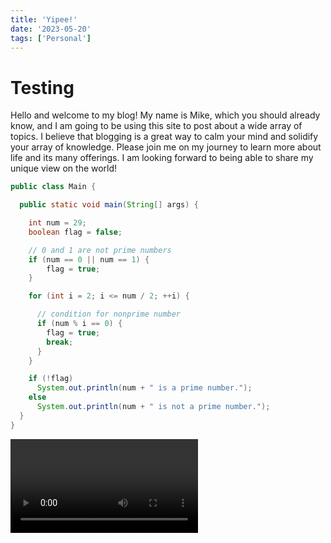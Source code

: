 ---
title: 'Yipee!'
date: '2023-05-20'
tags: ['Personal']
---
# Testing
Hello and welcome to my blog! My name is Mike, which you should already know, and I am going to be using this site to post about a wide array of topics. I believe that blogging is a great way to calm your mind and solidify your array of knowledge. Please join me on my journey to learn more about life and its many offerings. I am looking forward to being able to share my unique view on the world!

```java
public class Main {

  public static void main(String[] args) {

    int num = 29;
    boolean flag = false;

    // 0 and 1 are not prime numbers
    if (num == 0 || num == 1) {
        flag = true;
    }

    for (int i = 2; i <= num / 2; ++i) {

      // condition for nonprime number
      if (num % i == 0) {
        flag = true;
        break;
      }
    }

    if (!flag)
      System.out.println(num + " is a prime number.");
    else
      System.out.println(num + " is not a prime number.");
  }
}
```

<Video id="bpkW7fVEQrA" />
